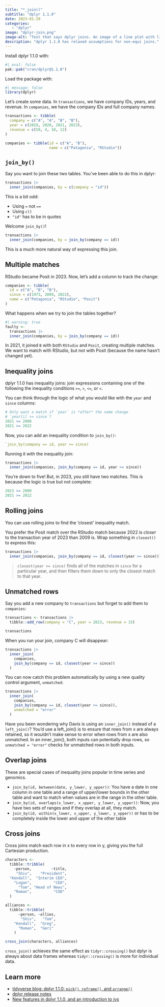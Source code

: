 ```yaml
---
title: "*_join()"
subtitle: "dplyr 1.1.0"
date: 2023-01-29
categories:
   - "dplyr"
image: "dplyr-join.png"
image-alt: "Text that says dplyr joins. An image of a line plot with lines of varying widths."
description: "dplyr 1.1.0 has relaxed assumptions for non-equi joins."
---
```


Install dplyr 1.1.0 with:

```r
#| eval: false
pak::pak("cran/dplyr@1.1.0")
```

Load the package with:

```r
#| message: false
library(dplyr)
```

Let's create some data. In `transactions`, we have company IDs, years, and revenue. In `companies`, we have the company IDs and full company names.

```r
transactions <- tibble(
  company = c("A", "A", "B", "B"),
  year = c(2019, 2020, 2021, 2023),
  revenue = c(50, 4, 10, 12)
)

companies <- tibble(id = c("A", "B"),
                    name = c("Patagonia", "RStudio"))
```

## `join_by()`

Say you want to join these two tables. You've been able to do this in dplyr:

```r
transactions |> 
  inner_join(companies, by = c(company = "id"))
```

This is a bit odd:

* Using `=` not `==`
* Using `c()`
* `"id"` has to be in quotes

Welcome `join_by()`!

```r
transactions |> 
  inner_join(companies, by = join_by(company == id))
```

This is a much more natural way of expressing this join.

## Multiple matches

RStudio became Posit in 2023. Now, let's add a column to track the change:

```r
companies <- tibble(
  id = c("A", "B", "B"),
  since = c(1973, 2009, 2022),
  name = c("Patagonia", "RStudio", "Posit")
)
```

What happens when we try to join the tables together?

```r
#| warning: true
faulty <-
  transactions |> 
  inner_join(companies, by = join_by(company == id))
```

In 2021, it joined `B` with both `RStudio` and `Posit`, creating multiple matches. We want to match with RStudio, but not with Posit (because the name hasn’t changed yet).

## Inequality joins

dplyr 1.1.0 has inequality joins: join expressions containing one of the following the inequality conditions `>=`, `>`, `<=`, or `<`.

You can think through the logic of what you would like with the `year` and `since` columns:

```r
# Only want a match if `year` is *after* the name change
# `year[i] >= since`?
2021 >= 2009
2021 >= 2022
```

Now, you can add an inequality condition to `join_by()`:

```r
`join_by(company == id, year >= since)
```

Running it with the inequality join:

```r
transactions |>
  inner_join(companies, join_by(company == id, year >= since))
```

You're down to five! But, in 2023, you still have two matches. This is because the logic is true but not complete:

```r
2023 >= 2009
2021 >= 2022
```

## Rolling joins

You can use rolling joins to find the 'closest' inequality match.

You prefer the Posit match over the RStudio match because 2022 is *closer* to the transaction year of 2023 than 2009 is. Wrap something in `closest()` to express this:

```r
transactions |>
  inner_join(companies, join_by(company == id, closest(year >= since)))
```

> `closest(year >= since)` finds all of the matches in `since` for a particular year, and then filters them down to only the closest match to that year. 

## Unmatched rows

Say you add a new company to `transactions` but forget to add them to `companies`:

```r
transactions <- transactions |>
  tibble::add_row(company = "C", year = 2023, revenue = 15)

transactions
```

When you run your join, company C will disappear:

```r
transactions |>
  inner_join(
    companies, 
    join_by(company == id, closest(year >= since))
  )
```

You can now catch this problem automatically by using a new quality control argument, `unmatched`:

```r
transactions |>
  inner_join(
    companies, 
    join_by(company == id, closest(year >= since)),
    unmatched = "error"
  )
```

::: {.callout-tip}
Have you been wondering why Davis is using an `inner_join()` instead of a `left_join()`? You’d use a left_join() is to ensure that rows from x are always retained, so it wouldn’t make sense to error when rows from x are also unmatched. In an inner_join(), both inputs can potentially drop rows, so `unmatched = "error"` checks for unmatched rows in both inputs.
:::

## Overlap joins

These are special cases of inequality joins popular in time series and genomics.

* `join_by(id, between(date, y_lower, y_upper))`: You have a date in one column in one table and a range of upper/lower bounds in the other table and want to match when values are in the range in the other table.
* `join_by(id, overlaps(x_lower, x_upper, y_lower, y_upper))`: Now, you have two sets of ranges and if they overlap at all, they match.
* `join_by(id, within(x_lower, x_upper, y_lower, y_upper))` or has to be completely inside the lower and upper of the other table

## Cross joins

Cross joins match each row in x to every row in y, giving you the full Cartesian production.

```r
characters <-
  tibble::tribble(
    ~person,         ~title,
     "Shiv",    "President",
  "Kendall",  "Interim CEO",
    "Logan",          "CEO",
      "Tom", "Head of News",
    "Roman",          "COO"
  )

alliances <-
  tibble::tribble(
      ~person, ~allies,
       "Shiv",   "Tom",
    "Kendall",  "Greg",
      "Roman",  "Geri"
    )

cross_join(characters, alliances)
```


::: {.callout-tip}
`cross_join()` achieves the same effect as `tidyr::crossing()` but dplyr is always about data frames whereas `tidyr::crossing()` is more for individual data.
:::

## Learn more

-   [tidyverse blog: dplyr 1.1.0: `pick()`, `reframe()`, and `arrange()`](https://www.tidyverse.org/blog/2023/02/dplyr-1-1-0-pick-reframe-arrange/#arrange)
-   [dplyr release notes](https://dplyr.tidyverse.org/news/index.html)
-   [New features in dplyr 1.1.0, and an introduction to ivs](https://www.youtube.com/watch?v=9LAML4Nr1II)

